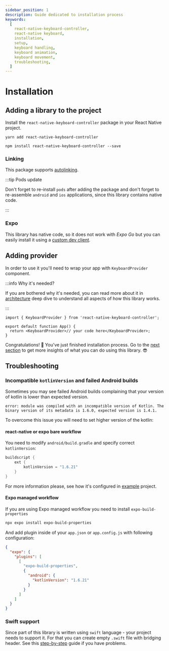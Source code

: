 ```yaml
---
sidebar_position: 1
description: Guide dedicated to installation process
keywords:
  [
    react-native-keyboard-controller,
    react-native keyboard,
    installation,
    setup,
    keyboard handling,
    keyboard animation,
    keyboard movement,
    troubleshooting,
  ]
---
```



# Installation

## Adding a library to the project

Install the `react-native-keyboard-controller` package in your React Native project.

<Tabs>
<TabItem value="yarn" label="YARN" default>

```shell
yarn add react-native-keyboard-controller
```

</TabItem>
<TabItem value="npm" label="NPM">

```shell
npm install react-native-keyboard-controller --save
```

</TabItem>
</Tabs>

### Linking

This package supports [autolinking](https://github.com/react-native-community/cli/blob/master/docs/autolinking.md).

:::tip Pods update

Don't forget to re-install `pods` after adding the package and don't forget to re-assemble `android` and `ios` applications, since this library contains native code.

:::

### Expo

This library has native code, so it does not work with _Expo Go_ but you can easily install it using a [custom dev client](https://docs.expo.dev/development/getting-started/).

## Adding provider

In order to use it you'll need to wrap your app with `KeyboardProvider` component.

:::info Why it's needed?

If you are bothered why it's needed, you can read more about it in [architecture](./recipes/platform-differences.md) deep dive to understand all aspects of how this library works.

:::

```tsx
import { KeyboardProvider } from 'react-native-keyboard-controller';

export default function App() {
  return <KeyboardProvider>// your code here</KeyboardProvider>;
}
```

Congratulations! 🎉 You've just finished installation process. Go to the [next section](./guides/first-animation.md) to get more insights of what you can do using this library. 😎

## Troubleshooting

### Incompatible `kotlinVersion` and failed Android builds

Sometimes you may see failed Android builds complaining that your version of kotlin is lower than expected version.

`error: module was compiled with an incompatible version of Kotlin. The binary version of its metadata is 1.6.0, expected version is 1.4.1.`

To overcome this issue you will need to set higher version of the kotlin:

#### react-native or expo bare workflow

You need to modify `android/build.gradle` and specify correct `kotlinVersion`:

```java
buildscript {
    ext {
        kotlinVersion = "1.6.21"
    }
}
```

For more information please, see how it's configured in [example](https://github.com/kirillzyusko/react-native-keyboard-controller/blob/9d0e63712a2f55dab0f6f3f95398567bb9ca1efa/example/android/build.gradle#L9) project.

#### Expo managed workflow

If you are using Expo managed workflow you need to install `expo-build-properties`

```sh
npx expo install expo-build-properties
```

And add plugin inside of your `app.json` or `app.config.js` with following configuration:

```json
{
  "expo": {
    "plugins": [
      [
        "expo-build-properties",
        {
          "android": {
            "kotlinVersion": "1.6.21"
          }
        }
      ]
    ]
  }
}
```

### Swift support

Since part of this library is written using `swift` language - your project needs to support it. For that you can create empty `.swift` file with bridging header. See this [step-by-step](https://stackoverflow.com/a/56176956/9272042) guide if you have problems.
